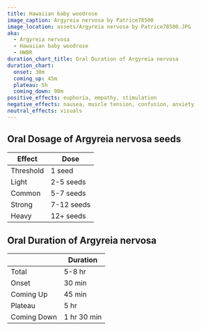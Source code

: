 ```yaml
---
title: Hawaiian baby woodrose
image_caption: Argyreia nervosa by Patrice78500
image_location: assets/Argyreia nervosa by Patrice78500.JPG
aka:
  - Argyreia nervosa
  - Hawaiian baby woodrose
  - HWBR
duration_chart_title: Oral Duration of Argyreia nervosa
duration_chart:
  onset: 30m
  coming_up: 45m
  plateau: 5h
  coming_down: 90m
positive_effects: euphoria, empathy, stimulation
negative_effects: nausea, muscle tension, confusion, anxiety
neutral_effects: visuals
---
```


## Oral Dosage of Argyreia nervosa seeds
| Effect | Dose |
| --- | --- |
| Threshold | 1 seed |
| Light | 2-5 seeds |
| Common | 5-7 seeds |
| Strong | 7-12 seeds |
| Heavy | 12+ seeds |

## Oral Duration of Argyreia nervosa
|  | Duration |
| --- | --- |
| Total | 5-8 hr |
| Onset | 30 min |
| Coming Up | 45 min |
| Plateau | 5 hr |
| Coming Down | 1 hr 30 min |
